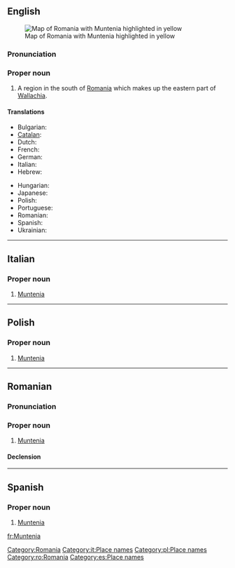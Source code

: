 ==English==
{{wikipedia}}
[[Image:Muntenia.png|thumb|right|Map of Romania with Muntenia highlighted in yellow]]

===Pronunciation===
{{IPA|/mʊn'tɛniə/}}

===Proper noun===
{{en-proper noun}}

# A region in the south of [[Romania]] which makes up the eastern part of [[Wallachia]].

====Translations====
{{trans-top|Muntenia}}
* Bulgarian: {{t|bg|Мунтения|f|tr=Muntenija|sc=Cyrl}}
* [[Catalan]]: {{t|ca|Muntènia|f}}
* Dutch: {{t|nl|Muntenië|n}}
* French: {{t|fr|Munténie|f}}
* German: {{t|de|Große Walachei|f}}
* Italian: {{t-|it|Muntenia|f}}
* Hebrew: {{t|he|מונטניה|sc=Hebr|f}}
{{trans-mid}}
* Hungarian: {{t|hu|Munténia}}
* Japanese: {{t|ja|ムンテニア|tr=Muntenia|sc=Jpan}}
* Polish: {{t-|pl|Muntenia|f}}
* Portuguese: {{t|pt|Muntênia|f}}
* Romanian: {{t-|ro|Muntenia|f}}
* Spanish: {{t-|es|Muntenia|f}}
* Ukrainian: {{t|uk|Мунтенія|f|tr=Muntenija|sc=Cyrl|xs=Ukrainian}}
{{trans-bot}}

[[Category:Romania]]

----

==Italian==
{{wikipedia|lang=it}}

===Proper noun===
{{infl|it|proper noun|g=f}}

# [[#English|Muntenia]]

[[Category:it:Place names]]

----

==Polish==
{{wikipedia|lang=pl}}

===Proper noun===
{{infl|pl|proper noun|g=f}}

# [[#English|Muntenia]]

[[Category:pl:Place names]]

----

==Romanian==
{{wikipedia|lang=ro}}

===Pronunciation===
{{IPA|[mun'te.ni.a]|lang=ro}}

===Proper noun===
{{infl|ro|proper noun|g=f}}

# [[#English|Muntenia]]

====Declension====
{{ro-country|gend=f|Munteniei}}

[[Category:ro:Romania]]

----

==Spanish==
{{wikipedia|lang=es}}

===Proper noun===
{{infl|es|proper noun|g=f}}

# [[#English|Muntenia]]

[[Category:es:Place names]]

[[fr:Muntenia]]